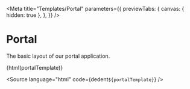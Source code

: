 
<Meta
  title="Templates/Portal"
  parameters={{
    previewTabs: {
      canvas: { hidden: true },
    },
  }}
/>

# Portal

The basic layout of our portal application.

<Canvas withSource="none">
  <bal-doc-app>{html(portalTemplate)}</bal-doc-app>
</Canvas>

<Source
  language="html"
  code={dedent`
     ${portalTemplate}
  `}
/>
